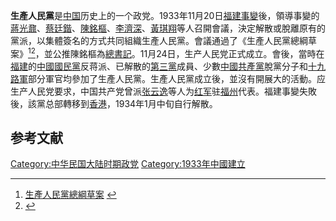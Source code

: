 {{Infobox political party
|country = 中华民国
|name = 生产人民党
|logo = 
|foundation = 1933年11月24日
|总书记=[[陈铭枢|陈铭枢]]
|解散=1934年1月中旬
|headquarters = [[福州|福州]]<br>{{HKG-1871}}
|split = {{KMT}}
|newspaper = 
|ideology = [[反帝国主义|反帝国主义]]<br>[[中国民族主义|中国民族主义]]<br />[[左翼民族主义|左翼民族主义]]
|position = [[中间偏左|中间偏左]]至[[左翼|左翼]]
|membership=200多<ref>{{Cite journal|author= 章林 |url= https://kns.cnki.net/KCMS/detail/detail.aspx?dbcode=CJFQ&dbname=CJFD2006&filename=GZXY200603007&v=MTM5ODl0Zk1ySTlGWTRSOGVYMUx1eFlTN0RoMVQzcVRyV00xRnJDVVI3cWZZdWRyRnkzaFVMdkJJamZUZDdHNEg= |title= “生产人民党”探析|journal= 广州社会主义学院学报|year= 2006-03  |issue= 14 |pages= 32-34 }}</ref>
|youth_wing =
|international affiliation = 
|官方色彩 =
|colorcode = #FF0000
}}
'''生產人民黨'''是[[中国|中国]]历史上的一个政党。1933年11月20日[[福建事變|福建事變]]後，領導事變的[[蔣光鼐|蔣光鼐]]、[[蔡廷鍇|蔡廷鍇]]、[[陳銘樞|陳銘樞]]、[[李濟深|李濟深]]、[[黃琪翔|黃琪翔]]等人召開會議，決定解散或脫離原有的黨派，以集體簽名的方式共同組織生產人民黨。會議通過了《生產人民黨總綱草案》<ref>[http://www.tw001.net/novels/history/dangzonggang.html 生產人民黨總綱草案] {{webarchive|url=https://web.archive.org/web/20070311032603/http://www.tw001.net/novels/history/dangzonggang.html |date=2007-03-11 }}</ref><ref>{{Cite web|title=生产人民党总纲草案|url=http://www.shuku.net:8082/novels/history/dangzonggang.html|access-date=2021-11-27|archive-date=2020-01-14|archive-url=https://web.archive.org/web/20200114155405/http://www.shuku.net:8082/novels/history/dangzonggang.html|dead-url=no}}</ref>，並公推陳銘樞為[[總書記|總書記]]。11月24日，生产人民党正式成立。會後，當時在[[福建|福建]]的[[中國國民黨|中國國民黨]]反蒋派、已解散的[[中國國民黨臨時行動委員會|第三黨]]成員、少數[[中國共產黨|中國共產黨]]脫黨分子和[[十九路軍|十九路軍]]部分軍官均參加了生產人民黨。生產人民黨成立後，並沒有開展大的活動。应生产人民党要求，中国共产党曾派[[张云逸|张云逸]]等人为[[中国工农红军|红军]]驻[[福州|福州]]代表。福建事變失敗後，該黨总部轉移到[[英屬香港|香港]]，1934年1月中旬自行解散。

==参考文献==
<div class="references-small">
<references />
</div>

[[Category:中华民国大陆时期政党|Category:中华民国大陆时期政党]]
[[Category:1933年中國建立|Category:1933年中國建立]]